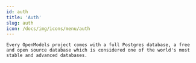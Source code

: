 ```yaml
---
id: auth
title: 'Auth'
slug: auth
icon: /docs/img/icons/menu/auth
---
```


<RefHeaderSection>

    Every OpenModels project comes with a full Postgres database, a free and open source database which is considered one of the world's most stable and advanced databases.

</RefHeaderSection>

